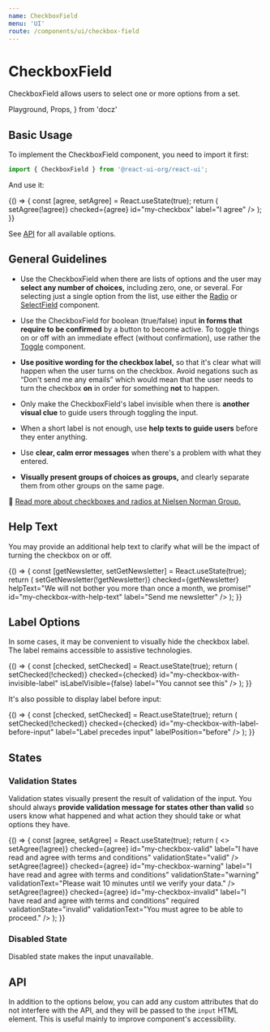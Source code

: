 ```yaml
---
name: CheckboxField
menu: 'UI'
route: /components/ui/checkbox-field
---
```


# CheckboxField

CheckboxField allows users to select one or more options from a set.

  Playground,
  Props,
} from 'docz'

## Basic Usage

To implement the CheckboxField component, you need to import it first:

```js
import { CheckboxField } from '@react-ui-org/react-ui';
```

And use it:

<Playground>
  {() => {
    const [agree, setAgree] = React.useState(true);
    return (
      <CheckboxField
        changeHandler={() => setAgree(!agree)}
        checked={agree}
        id="my-checkbox"
        label="I agree"
      />
    );
  }}
</Playground>

See [API](#api) for all available options.

## General Guidelines

- Use the CheckboxField when there are lists of options and the user may
  **select any number of choices,** including zero, one, or several. For
  selecting just a single option from the list, use either the
  [Radio](/components/ui/radio) or [SelectField](/components/ui/select-field)
  component.

- Use the CheckboxField for boolean (true/false) input **in forms that require
  to be confirmed** by a button to become active. To toggle things on or off
  with an immediate effect (without confirmation), use rather the
  [Toggle](/components/ui/toggle) component.

- **Use positive wording for the checkbox label,** so that it's clear what will
  happen when the user turns on the checkbox. Avoid negations such as “Don't
  send me any emails” which would mean that the user needs to turn the
  checkbox **on** in order for something **not** to happen.

- Only make the CheckboxField's label invisible when there is **another visual
  clue** to guide users through toggling the input.

- When a short label is not enough, use **help texts to guide users** before
  they enter anything.

- Use **clear, calm error messages** when there's a problem with what they
  entered.

- **Visually present groups of choices as groups,** and clearly separate them
  from other groups on the same page.

📖 [Read more about checkboxes and radios at Nielsen Norman Group.](https://www.nngroup.com/articles/checkboxes-vs-radio-buttons/)

## Help Text

You may provide an additional help text to clarify what will be the impact of
turning the checkbox on or off.

<Playground>
  {() => {
    const [getNewsletter, setGetNewsletter] = React.useState(true);
    return (
      <CheckboxField
        changeHandler={() => setGetNewsletter(!getNewsletter)}
        checked={getNewsletter}
        helpText="We will not bother you more than once a month, we promise!"
        id="my-checkbox-with-help-text"
        label="Send me newsletter"
      />
    );
  }}
</Playground>

## Label Options

In some cases, it may be convenient to visually hide the checkbox label. The
label remains accessible to assistive technologies.

<Playground>
  {() => {
    const [checked, setChecked] = React.useState(true);
    return (
      <CheckboxField
        changeHandler={() => setChecked(!checked)}
        checked={checked}
        id="my-checkbox-with-invisible-label"
        isLabelVisible={false}
        label="You cannot see this"
      />
    );
  }}
</Playground>

It's also possible to display label before input:

<Playground>
  {() => {
    const [checked, setChecked] = React.useState(true);
    return (
      <CheckboxField
        changeHandler={() => setChecked(!checked)}
        checked={checked}
        id="my-checkbox-with-label-before-input"
        label="Label precedes input"
        labelPosition="before"
      />
    );
  }}
</Playground>

## States

### Validation States

Validation states visually present the result of validation of the input. You
should always **provide validation message for states other than valid** so
users know what happened and what action they should take or what options they
have.

<Playground>
  {() => {
    const [agree, setAgree] = React.useState(true);
    return (
      <>
        <CheckboxField
          changeHandler={() => setAgree(!agree)}
          checked={agree}
          id="my-checkbox-valid"
          label="I have read and agree with terms and conditions"
          validationState="valid"
        />
        <CheckboxField
          changeHandler={() => setAgree(!agree)}
          checked={agree}
          id="my-checkbox-warning"
          label="I have read and agree with terms and conditions"
          validationState="warning"
          validationText="Please wait 10 minutes until we verify your data."
        />
        <CheckboxField
          changeHandler={() => setAgree(!agree)}
          checked={agree}
          id="my-checkbox-invalid"
          label="I have read and agree with terms and conditions"
          required
          validationState="invalid"
          validationText="You must agree to be able to proceed."
        />
      </>
    );
  }}
</Playground>

### Disabled State

Disabled state makes the input unavailable.

<Playground>
  <CheckboxField
    disabled
    id="my-checkbox-disabled"
    label="Disabled checkbox"
  />
  <CheckboxField
    checked
    disabled
    id="my-checkbox-checked-disabled"
    label="Disabled checkbox, checked"
  />
</Playground>

## API

In addition to the options below, you can add any custom attributes that do not
interfere with the API, and they will be passed to the `input` HTML element.
This is useful mainly to improve component's accessibility.

<Props table of={CheckboxField} />
